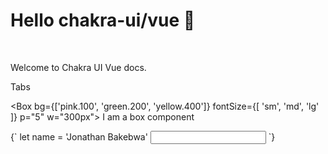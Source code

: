 
# Hello chakra-ui/vue :rocket: 
<br />

Welcome to Chakra UI Vue docs.

<nuxt-link to="/tabs"> Tabs </nuxt-link>

<Box bg={['pink.100', 'green.200', 'yellow.400']} fontSize={[ 'sm', 'md', 'lg' ]} p="5" w="300px">
  I am a box component
</Box>

<LiveEditor>
{`
let name = 'Jonathan Bakebwa'

<input type="text" v-model="name" />
`}
</LiveEditor>
